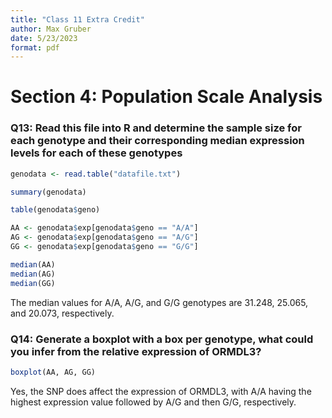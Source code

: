 ```yaml
---
title: "Class 11 Extra Credit"
author: Max Gruber
date: 5/23/2023
format: pdf
---
```


			

# **Section 4: Population Scale Analysis**

### Q13: Read this file into R and determine the sample size for each genotype and their corresponding median expression levels for each of these genotypes

```r
genodata <- read.table("datafile.txt")

summary(genodata)

table(genodata$geno)
```

```r
AA <- genodata$exp[genodata$geno == "A/A"]
AG <- genodata$exp[genodata$geno == "A/G"]
GG <- genodata$exp[genodata$geno == "G/G"]

median(AA)
median(AG)
median(GG)
```

The median values for A/A, A/G, and G/G genotypes are 31.248, 25.065, and 20.073, respectively.
						

### **Q14**: Generate a boxplot with a box per genotype, what could you infer from the relative expression of ORMDL3?

```r
boxplot(AA, AG, GG)
```

Yes, the SNP does affect the expression of ORMDL3, with A/A having the highest expression value followed by A/G and then G/G, respectively.
